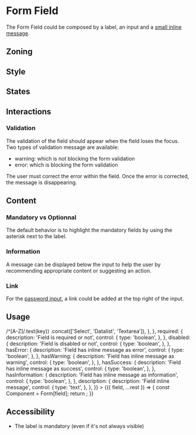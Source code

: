 
<Meta title="Components/Form/Form Field" />

# Form Field

The Form Field could be composed by a label, an input and a [small inline message](/?path=/docs/components-inlinemessage--information).

## Zoning

<FigmaImage
	src="https://www.figma.com/file/qc8oUSyVJM67gSsbTShftt/%F0%9F%93%90-Zoning?node-id=349%3A206"
	alt="zoning image for form field"
/>

## Style

## States

## Interactions

### Validation

The validation of the field should appear when the field loses the focus. Two types of validation message are available:

- warning: which is not blocking the form validation
- error: which is blocking the form validation

The user must correct the error within the field. Once the error is corrected, the message is disappearing.

<FigmaIframe
	light="https://www.figma.com/file/FaYIWpJeP6LwjWr78L8eAr/Forms?node-id=230%3A229"
	dark="https://www.figma.com/file/FaYIWpJeP6LwjWr78L8eAr/Forms?node-id=342%3A447"
/>

<Canvas>
	<Story story={Stories.FormFieldError} />
</Canvas>

<Canvas>
	<Story story={Stories.FormFieldWarning} />
</Canvas>

## Content

### Mandatory vs Optionnal

The default behavior is to highlight the mandatory fields by using the asterisk next to the label.

<FigmaIframe
	light="https://www.figma.com/file/FaYIWpJeP6LwjWr78L8eAr/Forms?node-id=227%3A98"
	dark="https://www.figma.com/file/FaYIWpJeP6LwjWr78L8eAr/Forms?node-id=342%3A673"
/>

<Canvas>
	<Story story={Stories.FormFieldRequired} />
</Canvas>

### Information

A message can be displayed below the input to help the user by recommending appropriate content or suggesting an action.

<FigmaIframe
	light="https://www.figma.com/file/FaYIWpJeP6LwjWr78L8eAr/Forms?node-id=230%3A188"
	dark="https://www.figma.com/file/FaYIWpJeP6LwjWr78L8eAr/Forms?node-id=342%3A482"
/>

<Canvas>
	<Story story={Stories.FormFieldInformation} />
</Canvas>

### Link

For the [password input](/?path=/docs/components-form-fields-password--default-story), a link could be added at the top right of the input.

<FigmaIframe
	light="https://www.figma.com/file/FaYIWpJeP6LwjWr78L8eAr/Forms?node-id=230%3A404"
	dark="https://www.figma.com/file/FaYIWpJeP6LwjWr78L8eAr/Forms?node-id=342%3A382"
/>

<Canvas>
	<Story story={Stories.FormFieldPassword} />
</Canvas>

## Usage

<Canvas>
	<Story
		name="usage"
		args={{
			label: 'Label',
			field: 'Date',
			required: false,
			disabled: false,
			readOnly: false,
			hasError: false,
			hasWarning: false,
			hasSuccess: false,
			hasInformation: false,
			description: '',
		}}
		argTypes={{
			field: {
				description: 'Field',
				control: {
					type: 'select',
					options: Object.keys(Input)
						.filter(key => /^[A-Z]/.test(key))
						.concat(['Select', 'Datalist', 'Textarea']),
				},
			},
			required: {
				description: 'Field is required or not',
				control: {
					type: 'boolean',
				},
			},
			disabled: {
				description: 'Field is disabled or not',
				control: {
					type: 'boolean',
				},
			},
			hasError: {
				description: 'Field has inline message as error',
				control: {
					type: 'boolean',
				},
			},
			hasWarning: {
				description: 'Field has inline message as warning',
				control: {
					type: 'boolean',
				},
			},
			hasSuccess: {
				description: 'Field has inline message as success',
				control: {
					type: 'boolean',
				},
			},
			hasInformation: {
				description: 'Field has inline message as information',
				control: {
					type: 'boolean',
				},
			},
			description: {
				description: 'Field inline message',
				control: {
					type: 'text',
				},
			},
		}}
	>
		{({ field, ...rest }) => {
			const Component = Form[field];
			return <Component {...rest} />;
		}}
	</Story>
</Canvas>

<ArgsTable story="usage" />

## Accessibility

- The label is mandatory (even if it's not always visible)
